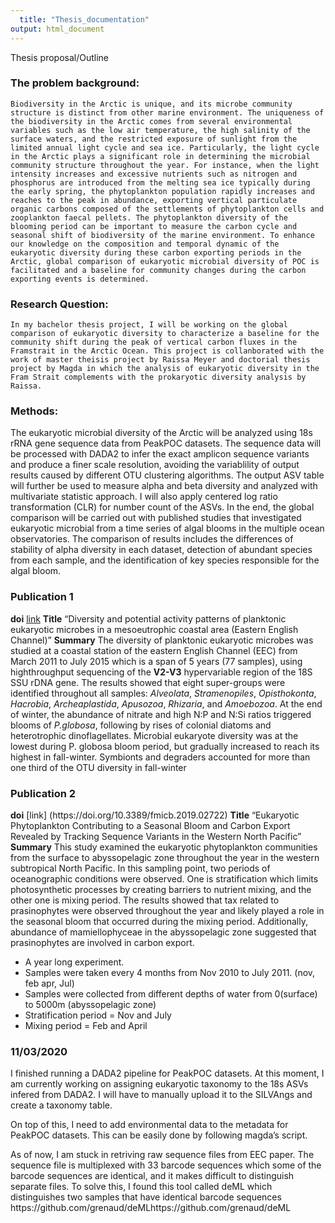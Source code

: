 ---
  title: "Thesis_documentation"
output: html_document
---

Thesis proposal/Outline

### The problem background:
	Biodiversity in the Arctic is unique, and its microbe community structure is distinct from other marine environment. The uniqueness of the biodiversity in the Arctic comes from several environmental variables such as the low air temperature, the high salinity of the surface waters, and the restricted exposure of sunlight from the limited annual light cycle and sea ice. Particularly, the light cycle in the Arctic plays a significant role in determining the microbial community structure throughout the year. For instance, when the light intensity increases and excessive nutrients such as nitrogen and phosphorus are introduced from the melting sea ice typically during the early spring, the phytoplankton population rapidly increases and reaches to the peak in abundance, exporting vertical particulate organic carbons composed of the settlements of phytoplankton cells and zooplankton faecal pellets. The phytoplankton diversity of the blooming period can be important to measure the carbon cycle and seasonal shift of biodiversity of the marine environment. To enhance our knowledge on the composition and temporal dynamic of the eukaryotic diversity during these carbon exporting periods in the Arctic, global comparison of eukaryotic microbial diversity of POC is facilitated and a baseline for community changes during the carbon exporting events is determined. 

### Research Question:
	In my bachelor thesis project, I will be working on the global comparison of eukaryotic diversity to characterize a baseline for the community shift during the peak of vertical carbon fluxes in the Framstrait in the Arctic Ocean. This project is collanborated with the work of master theisis project by Raissa Meyer and doctorial thesis project by Magda in which the analysis of eukaryotic diversity in the Fram Strait complements with the prokaryotic diversity analysis by Raissa. 
	
	
### Methods:
The eukaryotic microbial diversity of the Arctic will be analyzed using 18s rRNA gene sequence data from PeakPOC datasets. The sequence data will be processed with DADA2 to infer the exact amplicon sequence variants and produce a finer scale resolution, avoiding the variablility of output results caused by different OTU clustering algorithms. The output ASV table will further be used to measure alpha and beta diversity and analyzed with multivariate statistic approach. I will also apply centered log ratio transformation (CLR) for number count of the ASVs.  In the end, the global comparison will be carried out with published studies that investigated eukaryotic microbial from a time series of algal blooms in the multiple ocean observatories. The comparison of results includes the differences of stability of alpha diversity in each dataset, detection of abundant species from each sample, and the identification of key species responsible for the algal bloom.  

### Publication 1
**doi** [link](https://doi. org/10.1371/journal.pone.0196987)
**Title** "Diversity and potential activity patterns of planktonic eukaryotic microbes in a mesoeutrophic coastal area (Eastern English Channel)"
**Summary** The diversity of planktonic eukaryotic microbes was studied at a coastal station of the eastern English Channel (EEC) from March 2011 to July 2015 which is a span of 5 years (77 samples), using highthroughput sequencing of the **V2-V3** hypervariable region of the 18S SSU rDNA gene. The results showed that eight super-groups were identified throughout all samples: _Alveolata_, _Stramenopiles_, _Opisthokonta_, _Hacrobia_, _Archeaplastida_, _Apusozoa_, _Rhizaria_, and _Amoebozoa_. At the end of winter, the abundance of nitrate and high N:P and N:Si ratios triggered blooms of _P.globosa_, following by rises of colonial diatoms and heterotrophic dinoflagellates. Microbial eukaryote diversity was at the lowest during P. globosa bloom period, but gradually increased to reach its highest in fall-winter. Symbionts and degraders accounted for more than one third of the OTU diversity in fall-winter

### Publication 2 
**doi** [link] (https://doi.org/10.3389/fmicb.2019.02722)
**Title** “Eukaryotic Phytoplankton Contributing to a Seasonal Bloom and Carbon Export Revealed by Tracking Sequence Variants in the Western North Pacific”
**Summary** This study examined the eukaryotic phytoplankton communities from the surface to abyssopelagic zone throughout the year in the western subtropical North Pacific. In this sampling point, two periods of oceanographic conditions were observed. One is stratification which limits photosynthetic processes by creating barriers to nutrient mixing, and the other one is mixing period. The results showed that tax related to prasinophytes were observed throughout the year and likely played a role in the seasonal bloom that occurred during the mixing period. Additionally, abundance of mamiellophyceae in the abyssopelagic zone suggested that prasinophytes are involved in carbon export. 

- A year long experiment.
- Samples were taken every 4 months from Nov 2010 to July 2011. (nov, feb apr, Jul)
- Samples were collected from different depths of water from 0(surface) to 5000m (abyssopelagic zone)
- Stratification period = Nov and July
- Mixing period = Feb and April







### 11/03/2020

I finished running a DADA2 pipeline for PeakPOC datasets. At this moment, I am currently working on assigning eukaryotic taxonomy to the 18s ASVs infered from DADA2. I will have to manually upload it to the SILVAngs and create a taxonomy table. 

On top of this, I need to add environmental data to the metadata for PeakPOC datasets. This can be easily done by following magda's script. 

As of now, I am stuck in retriving raw sequence files from EEC paper. The sequence file is multiplexed with 33 barcode sequences which some of the barcode sequences are identical, and it makes difficult to distinguish separate files. To solve this, I found this tool called deML which distinguishes two samples that have identical barcode sequences https://github.com/grenaud/deMLhttps://github.com/grenaud/deML






